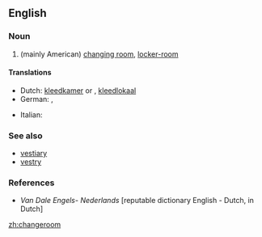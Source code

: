 ==English==

===Noun===
{{en-noun}}

# (mainly American) [[changing room]], [[locker-room]]

====Translations====
{{trans-top|changing room}}
* Dutch: [[kleedkamer]] {{f}} or {{m}}, [[kleedlokaal]] {{n}}
* German: {{t|de|Ankleideraum|m}}, {{t|de|Umkleideraum|m}}
{{trans-mid}}
* Italian: {{t-|it|spogliatoio|m}}
{{trans-bottom}}

===See also===
* [[vestiary]]
* [[vestry]]

===References===
* ''Van Dale Engels- Nederlands'' [reputable dictionary English - Dutch, in Dutch]

[[zh:changeroom]]